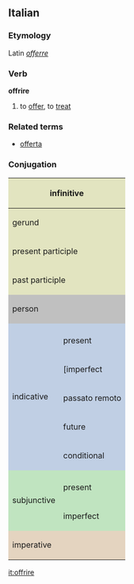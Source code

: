 ==Italian==
===Etymology===
Latin ''[[offerre]]''
===Verb===
'''offrire'''

# to [[offer]], to [[treat]]

===Related terms===
*[[offerta]]

===Conjugation===

<center>
{| style="background:#F0F0F0"

|-
! colspan="3" style="background:#e2e4c0" | infinitive
| colspan="5" | offrire

|-
! colspan="3" style="background:#e2e4c0" | gerund
| colspan="5" | offrendo

|-
! colspan="3" style="background:#e2e4c0" | present participle
| colspan="5" | [[offrente]], [[offerente]]

|-
! colspan="3" style="background:#e2e4c0" | past participle
| colspan="5" | [[offerto]]

|-
! colspan="2" rowspan="2" style="background:#C0C0C0" | person
! colspan="3" style="background:#C0C0C0" | singular
! colspan="3" style="background:#C0C0C0" | plural

|-
! style="background:#C0C0C0;width:12.5%" | first
! style="background:#C0C0C0;width:12.5%" | second
! style="background:#C0C0C0;width:12.5%" | third
! style="background:#C0C0C0;width:12.5%" | first
! style="background:#C0C0C0;width:12.5%" | second
! style="background:#C0C0C0;width:12.5%" | third

|-
! rowspan="6" style="background:#c0cfe4" | indicative

! style="background:#c0cfe4" colspan="1" | 
! style="background:#c0cfe4" | io
! style="background:#c0cfe4" | tu
! style="background:#c0cfe4" | lui/lei
! style="background:#c0cfe4" | noi
! style="background:#c0cfe4" | voi
! style="background:#c0cfe4" | loro

|-
! style="height:3em;background:#c0cfe4" | present
| offro
| offri
| offre
| offriamo
| offrite
| offrono

|-
! style="height:3em;background:#c0cfe4" | [imperfect
| offrivo
| offrivi
| offriva
| offrivamo
| offrivate
| offrivano

|-
! style="height:3em;background:#c0cfe4" | passato remoto
| offrii, offersi
| offristi
| offrì, offerse
| offrimmo
| offriste
| offrirono, offersero

|-
! style="height:3em;background:#c0cfe4" | future
| offrirò
| offrirai
| offrirà
| offriremo
| offrirete
| offriranno

|-
! style="height:3em;background:#c0cfe4" | conditional
| offrirei
| offriresti
| offrirebbe
| offriremmo
| offrireste
| offrirebbero

|-
! rowspan="3" style="background:#c0e4c0" | subjunctive
! style="background:#c0e4c0" | 
! style="background:#c0e4c0" | che io
! style="background:#c0e4c0" | che tu
! style="background:#c0e4c0" | che lui/che lei
! style="background:#c0e4c0" | che noi
! style="background:#c0e4c0" | che voi
! style="background:#c0e4c0" | che loro

|-
! style="height:3em;background:#c0e4c0" | present
| offra
| offra
| offra
| offriamo
| offriate
| offrano

|-
! style="height:3em;background:#c0e4c0" rowspan="1" | imperfect
| offrissi
| offrissi
| offrisse
| offrissimo
| offriste
| offrissero

|-
! colspan="2" rowspan="2" style="height:3em;background:#e4d4c0" | imperative
! style="background:#e4d4c0" | -
! style="background:#e4d4c0" | tu
! style="background:#e4d4c0" | lui/lei
! style="background:#e4d4c0" | noi
! style="background:#e4d4c0" | voi
! style="background:#e4d4c0" | loro

|-
|
| offri
| offra
| offriamo
| offrite
| offrano

|}
</center>

[[it:offrire]]